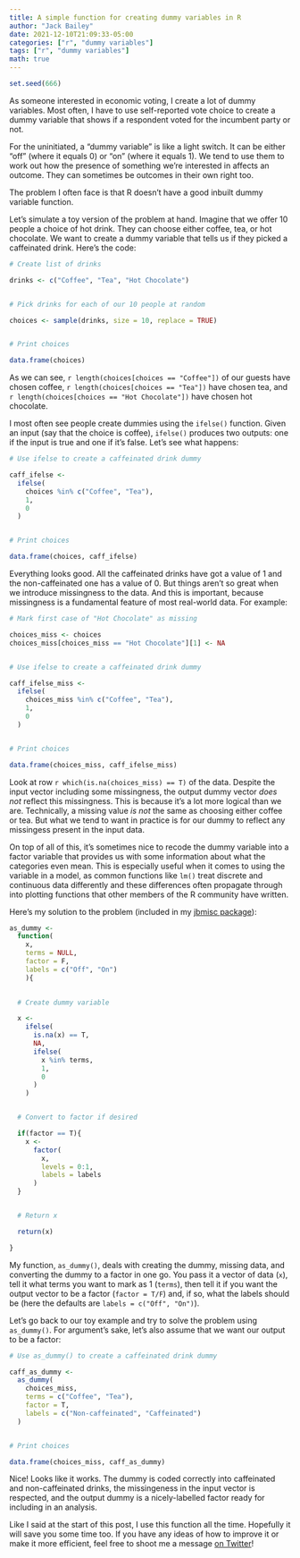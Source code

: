 ```yaml
---
title: A simple function for creating dummy variables in R
author: "Jack Bailey"
date: 2021-12-10T21:09:33-05:00
categories: ["r", "dummy variables"]
tags: ["r", "dummy variables"]
math: true
---
```


```r
set.seed(666)
```

As someone interested in economic voting, I create a lot of dummy variables. Most often, I have to use self-reported vote choice to create a dummy variable that shows if a respondent voted for the incumbent party or not.

For the uninitiated, a "dummy variable" is like a light switch. It can be either "off" (where it equals 0) or "on" (where it equals 1). We tend to use them to work out how the presence of something we're interested in affects an outcome. They can sometimes be outcomes in their own right too.

The problem I often face is that R doesn't have a good inbuilt dummy variable function.

Let's simulate a toy version of the problem at hand. Imagine that we offer 10 people a choice of hot drink. They can choose either coffee, tea, or hot chocolate. We want to create a dummy variable that tells us if they picked a caffeinated drink. Here's the code:

```r

# Create list of drinks

drinks <- c("Coffee", "Tea", "Hot Chocolate")


# Pick drinks for each of our 10 people at random

choices <- sample(drinks, size = 10, replace = TRUE)


# Print choices

data.frame(choices)

```

As we can see, `r length(choices[choices == "Coffee"])` of our guests have chosen coffee, `r length(choices[choices == "Tea"])` have chosen tea, and `r length(choices[choices == "Hot Chocolate"])` have chosen hot chocolate.

I most often see people create dummies using the `ifelse()` function. Given an input (say that the choice is coffee), `ifelse()` produces two outputs: one if the input is true and one if it's false. Let's see what happens:

```r

# Use ifelse to create a caffeinated drink dummy

caff_ifelse <- 
  ifelse(
    choices %in% c("Coffee", "Tea"),
    1,
    0
  )


# Print choices

data.frame(choices, caff_ifelse)

```

Everything looks good. All the caffeinated drinks have got a value of 1 and the non-caffeinated one has a value of 0. But things aren't so great when we introduce missingness to the data. And this is important, because missingness is a fundamental feature of most real-world data. For example:

```r

# Mark first case of "Hot Chocolate" as missing

choices_miss <- choices
choices_miss[choices_miss == "Hot Chocolate"][1] <- NA


# Use ifelse to create a caffeinated drink dummy

caff_ifelse_miss <- 
  ifelse(
    choices_miss %in% c("Coffee", "Tea"),
    1,
    0
  )


# Print choices

data.frame(choices_miss, caff_ifelse_miss)

```

Look at row `r which(is.na(choices_miss) == T)` of the data. Despite the input vector including some missingness, the output dummy vector *does not* reflect this missingness. This is because it's a lot more logical than we are. Technically, a missing value *is not* the same as choosing either coffee or tea. But what we tend to want in practice is for our dummy to reflect any missingess present in the input data.

On top of all of this, it's sometimes nice to recode the dummy variable into a factor variable that provides us with some information about what the categories even mean. This is especially useful when it comes to using the variable in a model, as common functions like `lm()` treat discrete and continuous data differently and these differences often propagate through into plotting functions that other members of the R community have written.

Here's my solution to the problem (included in my [jbmisc package](https://github.com/jackobailey/jbmisc)):

```r

as_dummy <- 
  function(
    x,
    terms = NULL,
    factor = F,
    labels = c("Off", "On")
    ){

    
  # Create dummy variable

  x <-
    ifelse(
      is.na(x) == T,
      NA,
      ifelse(
        x %in% terms,
        1,
        0
      )
    )


  # Convert to factor if desired

  if(factor == T){
    x <-
      factor(
        x,
        levels = 0:1,
        labels = labels
      )
  }


  # Return x

  return(x)

}

```

My function, `as_dummy()`, deals with creating the dummy, missing data, and converting the dummy to a factor in one go. You pass it a vector of data (`x`), tell it what terms you want to mark as 1 (`terms`), then tell it if you want the output vector to be a factor (`factor = T/F`) and, if so, what the labels should be (here the defaults are `labels = c("Off", "On")`).

Let's go back to our toy example and try to solve the problem using `as_dummy()`. For argument's sake, let's also assume that we want our output to be a factor:

```r

# Use as_dummy() to create a caffeinated drink dummy

caff_as_dummy <- 
  as_dummy(
    choices_miss,
    terms = c("Coffee", "Tea"),
    factor = T,
    labels = c("Non-caffeinated", "Caffeinated")
  )


# Print choices

data.frame(choices_miss, caff_as_dummy)

```

Nice! Looks like it works. The dummy is coded correctly into caffeinated and non-caffeinated drinks, the missingeness in the input vector is respected, and the output dummy is a nicely-labelled factor ready for including in an analysis.

Like I said at the start of this post, I use this function all the time. Hopefully it will save you some time too. If you have any ideas of how to improve it or make it more efficient, feel free to shoot me a message [on Twitter](https://www.twitter.com/PoliSciJack)!